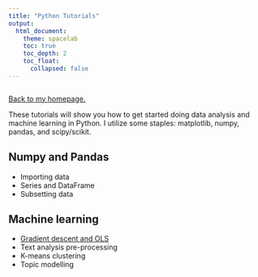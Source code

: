 ```yaml
---
title: "Python Tutorials"
output: 
  html_document:
    theme: spacelab
    toc: true
    toc_depth: 2
    toc_float: 
      collapsed: false
---
```

```r

```

<a href="../index.html">Back to my homepage.</a>

These tutorials will show you how to get started doing data analysis and machine learning in Python. I utilize some staples: matplotlib, numpy, pandas, and scipy/scikit.

## Numpy and Pandas

* Importing data
* Series and DataFrame
* Subsetting data

## Machine learning

* <a href="Python_tutorials/gradientdescent.html">Gradient descent and OLS</a>
* Text analysis pre-processing
* K-means clustering
* Topic modelling
